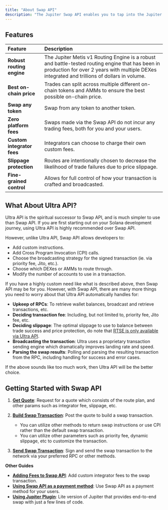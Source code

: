 ```yaml
---
title: "About Swap API"
description: "The Jupiter Swap API enables you to tap into the Jupiter Metis v1 Routing Engine, which aggregates across all liquidity available within the DEXes of Solana's DeFi ecosystem, allowing you to swap seamlessly from any token to any token."
---
```


## Features

| Feature                    | Description                                                                                                                                                                                      |
| :-------------------------- | :------------------------------------------------------------------------------------------------------------------------------------------------------------------------------------------------ |
| **Robust routing engine**  | The Jupiter Metis v1 Routing Engine is a robust and battle-tested routing engine that has been in production for over 2 years with multiple DEXes integrated and trillions of dollars in volume. |
| **Best on-chain price**    | Trades can split across multiple different on-chain tokens and AMMs to ensure the best possible on-chain price.                                                                                  |
| **Swap any token**         | Swap from any token to another token.                                                                                                                                                            |
| **Zero platform fees**     | Swaps made via the Swap API do not incur any trading fees, both for you and your users.                                                                                                          |
| **Custom integrator fees** | Integrators can choose to charge their own custom fees.                                                                                                                                          |
| **Slippage protection**    | Routes are intentionally chosen to decrease the likelihood of trade failures due to price slippage.                                                                                              |
| **Fine-grained control**   | Allows for full control of how your transaction is crafted and broadcasted.                                                                                                                      |

## What About Ultra API?

Ultra API is the spiritual successor to Swap API, and is much simpler to use than Swap API. If you are first starting out on your Solana development journey, using Ultra API is highly recommended over Swap API.

However, unlike Ultra API, Swap API allows developers to:

* Add custom instructions.
* Add Cross Program Invocation (CPI) calls.
* Choose the broadcasting strategy for the signed transaction (ie. via priority fee, Jito, etc.).
* Choose which DEXes or AMMs to route through.
* Modify the number of accounts to use in a transaction.

If you have a highly custom need like what is described above, then Swap API may be for you. However, with Swap API, there are many more things you need to worry about that Ultra API automatically handles for:

* **Upkeep of RPCs**: To retrieve wallet balances, broadcast and retrieve transactions, etc.
* **Deciding transaction fee**: Including, but not limited to, priority fee, Jito fee, etc.
* **Deciding slippage**: The optimal slippage to use to balance between trade success and price protection, do note that [RTSE is only available via Ultra API](/docs/ultra#real-time-slippage-estimator).
* **Broadcasting the transaction**: Ultra uses a proprietary transaction sending engine which dramatically improves landing rate and speed.
* **Parsing the swap results**: Polling and parsing the resulting transaction from the RPC, including handling for success and error cases.

If the above sounds like too much work, then Ultra API will be the better choice.

## Getting Started with Swap API

1. [**Get Quote**](/docs/swap-api/get-quote): Request for a quote which consists of the route plan, and other params such as integrator fee, slippage, etc.

2. [**Build Swap Transaction**](/docs/swap-api/build-swap-transaction): Post the quote to build a swap transaction.

   * You can utilize other methods to return swap instructions or use CPI rather than the default swap transaction.
   * You can utilize other parameters such as priority fee, dynamic slippage, etc to customize the transaction.

3. [**Send Swap Transaction**](/docs/swap-api/send-swap-transaction): Sign and send the swap transaction to the network via your preferred RPC or other methods.

**Other Guides**

* [**Adding Fees to Swap API**](/docs/swap-api/add-fees-to-swap): Add custom integrator fees to the swap transaction.
* [**Using Swap API as a payment method**](/docs/swap-api/payments-through-swap): Use Swap API as a payment method for your users.
* [**Using Jupiter Plugin**](/docs/tool-kits/plugin): Lite version of Jupiter that provides end-to-end swap with just a few lines of code.
